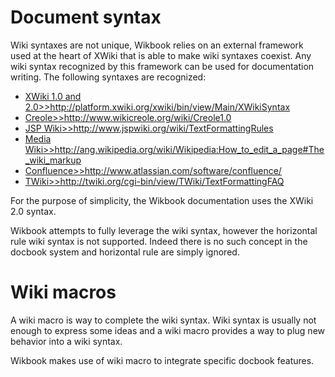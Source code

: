 = Document syntax =

Wiki syntaxes are not unique, Wikbook relies on an external framework used at the heart of XWiki that is able to make
wiki syntaxes coexist. Any wiki syntax recognized by this framework can be used for documentation writing. The following
syntaxes are recognized:

* [[XWiki 1.0 and 2.0>>http://platform.xwiki.org/xwiki/bin/view/Main/XWikiSyntax]]
* [[Creole>>http://www.wikicreole.org/wiki/Creole1.0]]
* [[JSP Wiki>>http://www.jspwiki.org/wiki/TextFormattingRules]]
* [[Media Wiki>>http://ang.wikipedia.org/wiki/Wikipedia:How_to_edit_a_page#The_wiki_markup]]
* [[Confluence>>http://www.atlassian.com/software/confluence/]]
* [[TWiki>>http://twiki.org/cgi-bin/view/TWiki/TextFormattingFAQ]]

For the purpose of simplicity, the Wikbook documentation uses the XWiki 2.0 syntax.

Wikbook attempts to fully leverage the wiki syntax, however the horizontal rule wiki syntax is not supported. Indeed
there is no such concept in the docbook system and horizontal rule are simply ignored.

= Wiki macros =

A wiki macro is way to complete the wiki syntax. Wiki syntax is usually not enough to express some ideas and a wiki
macro provides a way to plug new behavior into a wiki syntax.

Wikbook makes use of wiki macro to integrate specific docbook features.